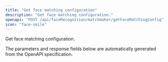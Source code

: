 ```yaml
---
title: "Get face matching configuration"
description: "Get face matching configuration."
openapi: "POST /api/faceRecognition/matchmaker/getFaceMatchingConfig"
icon: "face-smile"
---
```


Get face matching configuration.

<Note>
The parameters and response fields below are automatically generated from the OpenAPI specification.
</Note>
